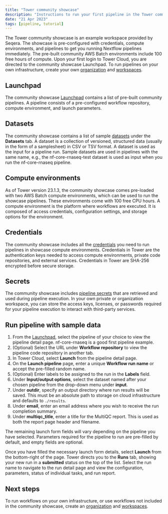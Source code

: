```yaml
---
title: "Tower community showcase"
description: "Instructions to run your first pipeline in the Tower community showcase."
date: "21 Apr 2023"
tags: [pipeline, tutorial]
---
```


The Tower community showcase is an example workspace provided by Seqera. The showcase is pre-configured with credentials, compute environments, and pipelines to get you running Nextflow pipelines immediately. The pre-built community AWS Batch environments include 100 free hours of compute. Upon your first login to Tower Cloud, you are directed to the community showcase Launchpad. To run pipelines on your own infrastructure, create your own [organization](../orgs-and-teams/organizations.mdx) and [workspaces](../orgs-and-teams/workspace-management.mdx).

## Launchpad

The community showcase [Launchpad](../launch/launchpad.mdx) contains a list of pre-built community pipelines. A pipeline consists of a pre-configured workflow repository, compute environment, and launch parameters.

## Datasets

The community showcase contains a list of sample [datasets](../datasets/overview.mdx) under the **Datasets** tab. A dataset is a collection of versioned, structured data (usually in the form of a samplesheet) in CSV or TSV format. A dataset is used as the input for a pipeline run. Sample datasets are used in pipelines with the same name, e.g., the nf-core-rnaseq-test dataset is used as input when you run the nf-core-rnaseq pipeline.

## Compute environments

As of Tower version 23.1.3, the community showcase comes pre-loaded with two AWS Batch compute environments, which can be used to run the showcase pipelines. These environments come with 100 free CPU hours. A compute environment is the platform where workflows are executed. It is composed of access credentials, configuration settings, and storage options for the environment.

## Credentials

The community showcase includes all the [credentials](../credentials/overview.mdx) you need to run pipelines in showcase compute environments. Credentials in Tower are the authentication keys needed to access compute environments, private code repositories, and external services. Credentials in Tower are SHA-256 encrypted before secure storage.

## Secrets

The community showcase includes [pipeline secrets](../secrets/overview.mdx) that are retrieved and used during pipeline execution. In your own private or organization workspace, you can store the access keys, licenses, or passwords required for your pipeline execution to interact with third-party services.

## Run pipeline with sample data

1.  From the [Launchpad](../launch/launchpad.mdx), select the pipeline of your choice to view the pipeline detail page. nf-core-rnaseq is a good first pipeline example.
1.  (Optional) Select the URL under **Workflow repository** to view the pipeline code repository in another tab.
1.  In Tower Cloud, select **Launch** from the pipeline detail page.
1.  On the **Launch pipeline** page, enter a unique **Workflow run name** or accept the pre-filled random name.
1.  (Optional) Enter labels to be assigned to the run in the **Labels** field.
1.  Under **Input/output options**, select the dataset named after your chosen pipeline from the drop-down menu under **input**.
1.  Under **outdir**, specify an output directory where run results will be saved. This must be an absolute path to storage on cloud infrastructure and defaults to `./results`.
1.  Under **email**, enter an email address where you wish to receive the run completion summary.
1.  Under **multiqc_title**, enter a title for the MultiQC report. This is used as both the report page header and filename.

The remaining launch form fields will vary depending on the pipeline you have selected. Parameters required for the pipeline to run are pre-filled by default, and empty fields are optional.

Once you have filled the necessary launch form details, select **Launch** from the bottom-right of the page. Tower directs you to the **Runs** tab, showing your new run in a **submitted** status on the top of the list. Select the run name to navigate to the run detail page and view the configuration, parameters, status of individual tasks, and run report.

## Next steps

To run workflows on your own infrastructure, or use workflows not included in the community showcase, create an [organization](../orgs-and-teams/organizations.mdx) and [workspaces](../orgs-and-teams/workspace-management.mdx).
